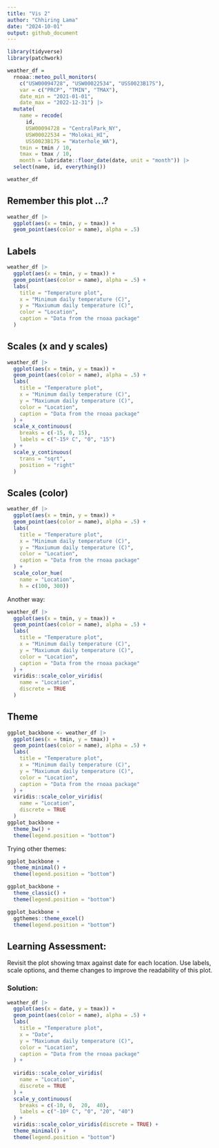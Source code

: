 ```yaml
---
title: "Vis 2"
author: "Chhiring Lama"
date: "2024-10-01"
output: github_document
---
```


```r
library(tidyverse)
library(patchwork)
```

```r
weather_df = 
  rnoaa::meteo_pull_monitors(
    c("USW00094728", "USW00022534", "USS0023B17S"),
    var = c("PRCP", "TMIN", "TMAX"), 
    date_min = "2021-01-01",
    date_max = "2022-12-31") |>
  mutate(
    name = recode(
      id, 
      USW00094728 = "CentralPark_NY", 
      USW00022534 = "Molokai_HI",
      USS0023B17S = "Waterhole_WA"),
    tmin = tmin / 10,
    tmax = tmax / 10,
    month = lubridate::floor_date(date, unit = "month")) |>
  select(name, id, everything())

weather_df
```


## Remember this plot ...?
```r
weather_df |> 
  ggplot(aes(x = tmin, y = tmax)) + 
  geom_point(aes(color = name), alpha = .5)
```

## Labels
```r
weather_df |> 
  ggplot(aes(x = tmin, y = tmax)) + 
  geom_point(aes(color = name), alpha = .5) +
  labs(
    title = "Temperature plot",
    x = "Minimum daily temperature (C)",
    y = "Maxiumum daily temperature (C)",
    color = "Location",
    caption = "Data from the rnoaa package"
  )
```

## Scales (x and y scales)
```r
weather_df |> 
  ggplot(aes(x = tmin, y = tmax)) + 
  geom_point(aes(color = name), alpha = .5) +
  labs(
    title = "Temperature plot",
    x = "Minimum daily temperature (C)",
    y = "Maxiumum daily temperature (C)",
    color = "Location",
    caption = "Data from the rnoaa package"
  ) +
  scale_x_continuous(
    breaks = c(-15, 0, 15), 
    labels = c("-15º C", "0", "15")
  ) +
  scale_y_continuous(
    trans = "sqrt", 
    position = "right"
  )
```

## Scales (color)
```r
weather_df |> 
  ggplot(aes(x = tmin, y = tmax)) + 
  geom_point(aes(color = name), alpha = .5) +
  labs(
    title = "Temperature plot",
    x = "Minimum daily temperature (C)",
    y = "Maxiumum daily temperature (C)",
    color = "Location",
    caption = "Data from the rnoaa package"
  ) +
  scale_color_hue(
    name = "Location",
    h = c(100, 300))
```

Another way:
```r
weather_df |> 
  ggplot(aes(x = tmin, y = tmax)) + 
  geom_point(aes(color = name), alpha = .5) +
  labs(
    title = "Temperature plot",
    x = "Minimum daily temperature (C)",
    y = "Maxiumum daily temperature (C)",
    color = "Location",
    caption = "Data from the rnoaa package"
  ) +
  viridis::scale_color_viridis(
    name = "Location", 
    discrete = TRUE
  )
```

## Theme
```r
ggplot_backbone <- weather_df |> 
  ggplot(aes(x = tmin, y = tmax)) + 
  geom_point(aes(color = name), alpha = .5) +
  labs(
    title = "Temperature plot",
    x = "Minimum daily temperature (C)",
    y = "Maxiumum daily temperature (C)",
    color = "Location",
    caption = "Data from the rnoaa package"
  ) +
  viridis::scale_color_viridis(
    name = "Location", 
    discrete = TRUE
  ) 
ggplot_backbone +
  theme_bw() +
  theme(legend.position = "bottom")

```

Trying other themes:
```r
ggplot_backbone +
  theme_minimal() +
  theme(legend.position = "bottom")

ggplot_backbone +
  theme_classic() +
  theme(legend.position = "bottom")

ggplot_backbone +
  ggthemes::theme_excel()
  theme(legend.position = "bottom")
```

## Learning Assessment:
Revisit the plot showing tmax against date for each location. Use labels, scale options, and theme changes to improve the readability of this plot.

### Solution:
```r
weather_df |> 
  ggplot(aes(x = date, y = tmax)) + 
  geom_point(aes(color = name), alpha = .5) +
  labs(
    title = "Temperature plot",
    x = "Date",
    y = "Maxiumum daily temperature (C)",
    color = "Location",
    caption = "Data from the rnoaa package"
  ) +
  
  viridis::scale_color_viridis(
    name = "Location", 
    discrete = TRUE
  ) +
  scale_y_continuous(
    breaks = c(-10, 0,  20,  40), 
    labels = c("-10º C", "0", "20", "40")
  ) +
  viridis::scale_color_viridis(discrete = TRUE) + 
  theme_minimal() + 
  theme(legend.position = "bottom")
```

